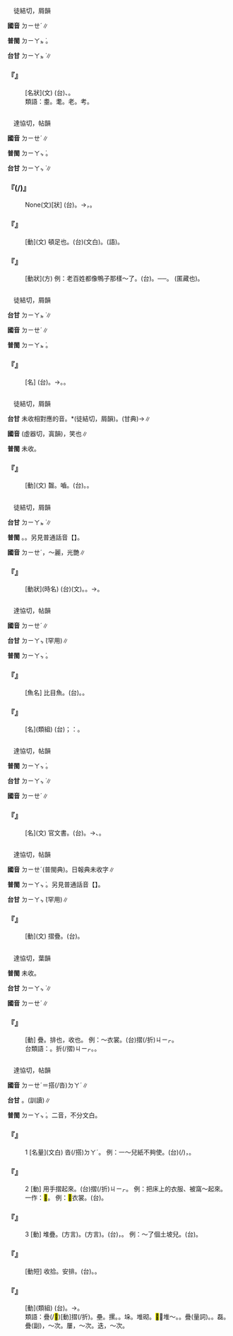 
=={{ruby|耋|ㄉㄧㄝˊ}}==

　徒結切，屑韻

'''國音''' <rt>ㄉㄧㄝˊ</rt>∥

'''普閩''' <rt>ㄉㄧㄚㆵ ͘</rt>。

'''台甘''' <rt>ㄉㄧㄚㆵ ͘</rt>∥

    

==='''『{{ruby|耋|ㄉㄧㄝˊ}}』'''===
: [名狀](文) (台){{ruby|七|ㄑㄧㆵ}}、{{ruby|八|ㄅㄨㆤㆷ}}{{ruby|/|ㄅㆤㆷ}}{{ruby|十|ㄗㄚㆴ ͘}}{{ruby|歲|ㄏㄨㆤ˪}}{{ruby|/|ㄏㆤ˪}}{{ruby|丌|ㆤ}}{{ruby|老|ㄌㄠ˫}}{{ruby|人|ㄌㄤˊ}}。
:類語：耋。耄。老。考。
:
    

=={{ruby|蹀|ㄉㄧㄝˊ}}==

　達協切，帖韻

'''國音''' <rt>ㄉㄧㄝˊ</rt>∥

'''普閩''' <rt>ㄉㄧㄚㆴ ͘</rt>。

'''台甘''' <rt>ㄉㄧㄚㆴ ͘</rt>∥

    

==='''『{{ruby|蹀|ㄉㄧㄝˊ}}{{ruby|躞|ㄒㄧㄝˋ}}(/{{ruby|躞|ㄒㄧㄝˋ}}{{ruby|蹀|ㄉㄧㄝˊ}})』'''===
: None(文)[狀] (台){{ruby|馬|ㆠㆤˋ}}{{ruby|行|ㄍㄧㆩˊ}}{{ruby|丌|ㆤ}}{{ruby|款|ㄎㄨㄢˋ}}。→{{ruby|寬|ㄎㄨㄢ}}{{ruby|寬|ㄎㄨㄢ}}{{ruby|仔|ㄚ}}{{ruby|行|ㄍㄧㆩˊ}}，{{ruby|細|ㄙㄨㆤ˪}}{{ruby|/|ㄙㆤ˪}}{{ruby|步|ㄅㆦ˫}}{{ruby|行|ㄍㄧㆩˊ}}。
    

==='''『{{ruby|蹀|ㄉㄧㄝˊ}}』'''===
: [動](文) 頓足也。(台){{ruby|舞|ㆠㄨˋ}}{{ruby|蹈|ㄉㄜ˫}}(文白)。{{ruby|跳|ㄊㄧㄠ˪}}{{ruby|舞|ㆠㄨˋ}}(語)。
    

==='''『{{ruby|蹀|ㄉㄧㄝˊ}}{{ruby|兒|ㄦ}}』'''===
: [動狀](方) 例：老百姓都像鴨子那樣～了。(台){{ruby|百|ㄅㆤㆷ}}{{ruby|姓|ㄙㆥ˪}}{{ruby|攏|ㄌㆲˋ}}{{ruby|像|ㄑㄧㆫ˫}}{{ruby|/|ㄑㄧㆧ˫}}{{ruby|鴨|ㄚㆷ}}{{ruby|仔|ㄚ}}{{ruby|劈|ㄆㄧㆷ ͘}}{{ruby|劈|ㄆㄧㆷ ͘}}{{ruby|拍|ㄆㄧㄚㆵ ͘}}{{ruby|拍|ㄆㄧㄚㆵ ͘}}{{ruby|走|ㄗㄠˋ}}{{ruby|了|ㄌㄧㄠˋ}}{{ruby|了|ㄌㄧㄠˋ}}。──{{ruby|走|ㄗㄠˋ}}{{ruby|去|ㄎㄧ˪}}{{ruby|覕|ㆠㄧㆷ}}。 {{ruby|覕|ㄇㄧㄝˋ}}(匿藏也)。
    

=={{ruby|絰|ㄉㄧㄝˊ}}==

　徒結切，屑韻

'''台甘''' <rt>ㄉㄧㄚㆵ ͘</rt>∥

'''國音''' <rt>ㄉㄧㄝˊ</rt>∥

'''普閩''' <rt>ㄉㄧㄚㆵ ͘</rt>。

    

==='''『{{ruby|絰|ㄉㄧㄝˊ}}』'''===
: [名] (台){{ruby|古|ㄍㆦˋ}}{{ruby|早|ㄗㄚˋ}}{{ruby|帶|ㄉㄨㄚ˪}}{{ruby|孝|ㄏㄚ˪}}{{ruby|丌|ㆤ}}{{ruby|人|ㄌㄤˊ}}{{ruby|縖|ㄏㄚˊ}}{{ruby|腰|ㄧㄜ}}{{ruby|丌|ㆤ}}{{ruby|麻|ㄇㄨㄚˊ}}{{ruby|帶|ㄉㄨㄚ˪}}。→{{ruby|麻|ㄇㄨㄚˊ}}{{ruby|布|ㄅㆦ˪}}{{ruby|葛|ㄍㄚㆵ}}{{ruby|布|ㄅㆦ˪}}{{ruby|做|ㄗㄜ˪}}{{ruby|/|ㄗㄨㆤ˪}}{{ruby|丌|ㆤ}}{{ruby|喪|ㄙㆲ}}{{ruby|服|ㄏㆦㆶ ͘}}。{{ruby|喪|ㄙㆲ}}{{ruby|帽|ㆠㄜ˫}}。
    

=={{ruby|咥|ㄉㄧㄝˊ}}==

　徒結切，屑韻

'''台甘''' 未收相對應的音。{{ruby|(文)|ㄉㄧㄚㆵ ͘}}*(徒結切，屑韻)。(甘典){{ruby|(文)|ㄏㄧ˪}}→{{ruby|(語)|ㄏㄧ˪}}∥

'''國音''' {{ruby|(文)|ㄉㄧㄝˊ}}{{ruby|。|ㄒㄧˋ}}(虛器切，寘韻)，笑也∥

'''普閩''' 未收。

    

==='''『{{ruby|咥|ㄉㄧㄝˊ}}』'''===
: [動](文) 齧。嚙。(台){{ruby|囓|ㆣㄧㄚㆵ}}{{ruby|<mark>&#xf95ab;</mark>|ㄫㄠㆷ}}。{{ruby|咬|ㄍㄚ˫}}。
    

=={{ruby|昳|ㄉㄧㄝˊ}}==

　徒結切，屑韻

'''台甘''' <rt>ㄉㄧㄚㆵ ͘</rt>∥

'''普閩''' {{ruby|(文)|ㄉㄧㄚㆵ ͘}}。{{ruby|(白)|ㄊㄧㆷ ͘}}。另見普通話音【{{ruby|昳|ㄧˋ}}】。

'''國音''' <rt>ㄉㄧㄝˊ</rt>{{ruby|。|ㄧˋ}}，～麗，光艷∥

    

==='''『{{ruby|昳|ㄉㄧㄝˊ}}』'''===
: [動狀](時名) (台)(文){{ruby|昳|ㄉㄧㄚㆵ ͘}}。{{ruby|日|ㆢㄧㆵ ͘}}{{ruby|/|ㄌㄧㆵ ͘}}{{ruby|頭|ㄊㄠˊ}}{{ruby|自|ㄗㄨ˫}}{{ruby|早|ㄗㄚˋ}}{{ruby|起|ㄎㄧˋ}}{{ruby|至|ㄐㄧ˪}}{{ruby|中|ㄉㄧㆲ}}{{ruby|晝|ㄉㄠ˪}}。→{{ruby|過|ㄍㄨㆤ˪}}{{ruby|/|ㄍㆤ˪}}{{ruby|中|ㄉㄧㆲ}}{{ruby|晝|ㄉㄠ˪}}{{ruby|偏|ㄆㄧㄢ}}{{ruby|斜|ㄑㄧㄚˊ}}。
    

=={{ruby|鰈|ㄉㄧㄝˊ}}==

　達協切，帖韻

'''國音''' <rt>ㄉㄧㄝˊ</rt>∥

'''台甘''' <rt>ㄉㄧㄚㆴ ͘</rt>{{ruby|。|ㄊㄚㆴ}}(罕用)∥

'''普閩''' <rt>ㄉㄧㄚㆴ ͘</rt>。

    

==='''『{{ruby|鰈|ㄉㄧㄝˊ}}』'''===
: [魚名] 比目魚。(台){{ruby|比|ㄅㄧˋ}}{{ruby|目|ㆠㆦㆶ ͘}}{{ruby|魚|ㄏㄧˊ}}{{ruby|/|ㄏㄨˊ}}。{{ruby|扁|ㄅㆪˋ}}{{ruby|魚|ㄏㄧˊ}}{{ruby|/|ㄏㄨˊ}}。
    

==='''『{{ruby|鶼|ㄐㄧㄢ}}{{ruby|鰈|ㄉㄧㄝˊ}}』'''===
: [名](類組) (台){{ruby|比|ㄅㄧˋ}}{{ruby|目|ㆠㆦㆶ ͘}}{{ruby|魚|ㄏㄧˊ}}{{ruby|/|ㄏㄨˊ}}{{ruby|及|ㄍㄧㆴ ͘}}{{ruby|比|ㄍㄚㆴ}}{{ruby|翼|ㄒㄧㆵ ͘}}{{ruby|鳥|ㄋㄧㄠˋ}}；{{ruby|比|ㄅㄧˋ}}{{ruby|喻|ㄌㄨ˫}}{{ruby|/|ㆡㄨ˫}}：{{ruby|夫|ㄏㄨ}}{{ruby|妻|ㄘㆤ}}。
    

=={{ruby|牒|ㄉㄧㄝˊ}}==

　達協切，帖韻

'''普閩''' <rt>ㄉㄧㄚㆴ ͘</rt>。

'''台甘''' <rt>ㄉㄧㄚㆴ ͘</rt>∥

'''國音''' <rt>ㄉㄧㄝˊ</rt>∥

    

==='''『{{ruby|牒|ㄉㄧㄝˊ}}』'''===
: [名](文) 官文書。(台){{ruby|公|ㄍㆲ}}{{ruby|文|ㆠㄨㄣˊ}}。→{{ruby|證|ㄐㄧㄥ˪}}{{ruby|明|ㆠㄧㄥˊ}}{{ruby|文|ㆠㄨㄣˊ}}{{ruby|件|ㄍㄧㆩ˫}}、{{ruby|證|ㄐㄧㄥ˪}}{{ruby|明|ㆠㄧㄥˊ}}{{ruby|書|ㄙㄨ}}。
    

=={{ruby|揲|ㄉㄧㄝˊ}}==

　達協切，帖韻

'''國音''' <rt>ㄉㄧㄝˊ</rt>{{ruby|。|ㄕㄜˊ}}(普閩典)。日報典未收字∥

'''普閩''' <rt>ㄉㄧㄚㆴ ͘</rt>。另見普通話音【{{ruby|揲|ㄕㄜˊ}}】。

'''台甘''' <rt>ㄉㄧㄚㆴ ͘</rt>(罕用){{ruby|。|ㄒㄧㄚㆴ ͘}}∥

    

==='''『{{ruby|揲|ㄉㄧㄝˊ}}』'''===
: [動](文) 摺疊。(台){{ruby|揲|ㄉㄧㄚㆵ ͘}}。
    

=={{ruby|<mark>&#xf8e72;</mark>|ㄉㄧㄝˊ}}==

　達協切，葉韻

'''普閩''' 未收。

'''台甘''' <rt>ㄉㄧㄚㆴ ͘</rt>∥

'''國音''' <rt>ㄉㄧㄝˊ</rt>∥

    

==='''『{{ruby|<mark>&#xf8e72;</mark>|ㄉㄧㄝˊ}}』'''===
: [動] {{ruby|摺|ㄓㄜˊ}}疊。排也，收也。 例：～衣裳。(台)摺(/折)<rt>ㄐㄧㆷ</rt>{{ruby|衫|ㄙㆩ}}{{ruby|仔|ㄚ}}{{ruby|褲|ㄎㆦ˪}}。
:台類語：{{ruby|疊|ㄊㄚㆷ ͘}}。折(/摺)<rt>ㄐㄧㆷ</rt>。{{ruby|疊|ㄊㄧㄚㆴ ͘}}。
:
    

=={{ruby|疊|ㄉㄧㄝˊ}}==

　達協切，帖韻

'''國音''' <rt>ㄉㄧㄝˊ</rt>{{ruby|。|ㄉㄚˊ}}＝搭(/沓)<rt>ㄉㄚˊ</rt>∥

'''台甘''' {{ruby|(文)|ㄉㄧㄚㆴ ͘}}。{{ruby|(語)|ㄊㄚㆷ ͘}}(訓讀){{ruby|。|ㄊㄧㄚㆴ ͘}}{{ruby|。|ㄊㄚㆷ}}∥

'''普閩''' <rt>ㄉㄧㄚㆴ ͘</rt>{{ruby|、|ㄊㄧㄚㆴ ͘}}。二音，不分文白。

    

==='''『{{ruby|疊|ㄉㄧㄝˊ}}』'''===
:1  [名量](文白) 沓(/搭)<rt>ㄉㄚˊ</rt>。 例：一～兒紙不夠使。(台){{ruby|一|ㄐㄧㆵ ͘}}{{ruby|疊|ㄊㄚㆷ ͘}}(/{{ruby|摺|ㄐㄧㆷ}}){{ruby|紙|ㄗㄨㄚˋ}}{{ruby|用|ㄧㆲ˫}}{{ruby|/|ㄧㄥ˫}}{{ruby|無|ㆠㄜˊ}}{{ruby|夠|ㄍㄠ˪}}，{{ruby|無|ㆠㄜˊ}}{{ruby|夠|ㄍㄠ˪}}{{ruby|通|ㄊㄤ}}{{ruby|用|ㄧㄥ˫}}{{ruby|/|ㄧㆲ˫}}。
    

==='''『{{ruby|疊|ㄉㄧㄝˊ}}』'''===
:2  [動] 用手摺起來。(台){{ruby|用|ㄧㆲ˫}}{{ruby|手|ㄑㄧㄨˋ}}摺(/折)<rt>ㄐㄧㆷ</rt>。 例：把床上的衣服、被窩～起來。一作：<mark>&#xf8e72;</mark>。 例：<mark>&#xf8e72;</mark>衣裳。(台){{ruby|摺|ㄐㄧㆷ}}{{ruby|衫|ㄙㆩ}}。
    

==='''『{{ruby|疊|ㄉㄧㄝˊ}}』'''===
:3  [動] 堆疊。{{ruby|摞|ㄌㄨㄛˋ}}(方言)。{{ruby|碼|ㄇㄚˇ}}(方言)。(台){{ruby|疊|ㄊㄚㆷ ͘}}{{ruby|/|ㄊㄧㄚㆴ ͘}}，{{ruby|( )|ㄊㆲ˫}}。 例：～了個土坡兒。(台){{ruby|疊|ㄊㄧㄚㆴ ͘}}{{ruby|一|ㄐㄧㆵ ͘}}{{ruby|條|ㄊㄧㄠˊ}}{{ruby|塗|ㄊㆦˊ}}{{ruby|岸|ㄏㄨㆩ˫}}。
    

==='''『{{ruby|打|ㄉㄚˇ}}{{ruby|疊|ㄉㄧㄝˊ}}』'''===
: [動短] 收拾。安排。(台){{ruby|打|ㄉㆩˋ}}{{ruby|疊|ㄉㄧㄚㆴ ͘}}。{{ruby|收|ㄒㄧㄨ}}{{ruby|拾|ㄒㄧㆴ ͘}}。
    

==='''『{{ruby|重|ㄔㄨㄥˊ}}{{ruby|疊|ㄉㄧㄝˊ}}』'''===
: [動](類組) (台){{ruby|重|ㄉㄧㄥˊ}}{{ruby|疊|ㄊㄚㆷ ͘}}。→{{ruby|重|ㄉㄧㆲˊ}}{{ruby|複|ㄏㆦㆶ}}。
:類語：疊(/<mark>&#xf95b2;</mark>)[動]摺(/折)。壘。摞。{{ruby|碼|ㄇㄚˇ}}。垛。堆砌。<mark>&#xf95b2;</mark>，堆～。{{ruby|磊|ㄌㄟˇ}}。疊(量詞){{ruby|搭|ㄉㄚˊ}}。{{ruby|沓|ㄉㄚˊ}}。磊。疊(副)，～次。屢，～次。迭，～次。
:
    
